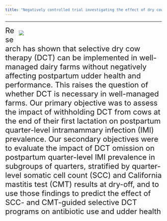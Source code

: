 ```yaml
---
title: "Negatively controlled trial investigating the effect of dry cow therapy in first-lactation dairy cows on the prevalence of intramammary infections in the subsequent lactation"
---
```


***

<div style="float: right; width: 460px; margin: 0 0 10px 10px;">
![](./photos/photo_systems.png)

</div>

<font size="5">
Research has shown that selective dry cow therapy (DCT) can be implemented in well-managed dairy farms without negatively affecting postpartum udder health and performance. This raises the question of whether DCT is necessary in well-managed farms. Our primary objective was to assess the impact of withholding DCT from cows at the end of their first lactation on postpartum quarter-level intramammary infection (IMI) prevalence. Our secondary objectives were to evaluate the impact of DCT omission on postpartum quarter-level IMI prevalence in subgroups of quarters, stratified by quarter-level somatic cell count (SCC) and California mastitis test (CMT) results at dry-off, and to use those findings to predict the effect of SCC- and CMT-guided selective DCT programs on antibiotic use and udder health
 </font>
</div>

